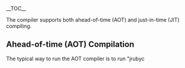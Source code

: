 __TOC__

The compiler supports both ahead-of-time (AOT) and just-in-time (JIT) compiling.

==Ahead-of-time (AOT) Compilation==

The typical way to run the AOT compiler is to run "jrubyc <script name>". It will output a .class file in the current dir with parent dirs and package matching where the file lives. So...

 jrubyc foo/bar/test.rb

will output
 foo/bar/test.class

To run, include jruby.jar in CP along with current dir (parent dir for foo/bar/test.class above), and execute like a normal Java class (named foo.bar.test):

 java -cp .:/path/to/jruby.jar foo.bar.test

===Not quite enough===
([[User:Dhjdhj|Dhjdhj]] 08:17, 6 November 2008 (PST)
If you're getting errors about missing requires, then you need to use the [http://repository.codehaus.org/org/jruby/jruby-complete jruby-complete jar] for running. I do not know why this jar file is not included with the standard distribution.  

Also, if you're trying to do this from Windows (not cygwin), then to compile your code you need to say

   jruby -S jrubyc for/bar/test.rb
)

==Just-in-time (JIT) compilation==

JRuby also supports using the compiler in JIT mode, where it will attempt to compile methods as they're called. After a call threshold is reached, the JIT tries to compile the method body in question (including any blocks it contains). If the compilation succeeds, the compiled version is used from then on. Otherwise, the method is permanently marked "interpret only".

As of JRuby 0.9.9, the JIT is enabled by default with a threshold of 20. You can turn it off using the following flag.

 jruby -J-Djruby.jit.enabled=false myscript.rb

==Performance==

A few microbenchmarks comparing Ruby, JRuby interpreted, and JRuby compiled (server VM numbers show worst and best numbers):

 fib(30) Ruby:                1.67s
 fib(30) JRuby interp (client VM):    3.93s
 fib(30) JRuby interp (server VM):    2.28s to 2.08s
 fib(30) JRuby compiled (client VM):    1.89s to 1.79s
 fib(30) JRuby compiled (server VM):    1.66s to 0.86s

==Tweaking and troubleshooting==

There are other interesting properties of use:

;jruby.compile.mode=OFF|JIT|FORCE (default JIT)
:sets compilation to none, JIT, or AOT

;jruby.jit.threshold=## (default 50)
:sets the threshold for methods to get jitted (I usually use it to make all methods compile before execution, using threshold=0)

;jruby.jit.logging=true|false (default false)
:logs each method as it's compiled, so you can see what kind of coverage you're getting or if the methods you want to JIT are getting JITed.

;jruby.jit.logging.verbose=true|false (default false)
:logs each method that fails to compile, so you can see if compilation problems are keeping methods from JITing.

:jruby.jit.exclude=&lt;class_or_module_name&gt;|&lt;class_or_module_name&gt;#&lt;methodname&gt;|&lt;methodname&gt;
:excludes either the class, module, instance_method on a class, instance_method on a module, or a global method name

As of late September 2007, the JRuby compiler is considered complete. Any features missing are to be considered bugs, but as part of JRuby's test run the entire Ruby standard library is compiled to Java bytecode.

There are two known issues with the JRuby compiler at present, which may or may not get fixed:

* Calling a method with a "while false" loop as its parameter will fail to execute

 foo(while false; end) # results in an error

* The retry keyword is not currently supported outside a rescue block, largely because of performance considerations, general confusion around how it's supposed to work, and due to the fact that nobody appears to use retry outside rescue.

==Design==

JRuby compiles Ruby code to Java bytecode. Once complete, there's no interpretation done, except for eval calls. evaluated code never gets compiled; however, if the eval defines a method that's called enough, it will also eventually get JIT compiled to bytecode. JRuby is a mixed-mode engine.

Given a single input .rb file, JRuby produces a single output .class file. This was a key design goal I wanted for the compiler; other languages (including Groovy) and other Ruby implementations (including XRuby) produce numerous classes from an input file; in some cases, dozens and dozens of classes if the input file is very large and complex. JRuby produces one .class file.

JRuby compiles from the same AST it interprets from. There is a first pass over the AST before compilation to determine certain runtime characteristics:

* does a method have closures in it?
* does a method have calls to eval or other scope and frame-aware methods?
* does a method have class definitions in it?
* does a method define other methods?
* .... and so on

Based on this pass, we determine scoping characteristics of all code in the method, selectively choosing pure heap-based variables or pure stack-based variables. Only methods and leaf closures without eval, closures, etc can use normal stack-based local variables. Performance is significantly faster with stack variables.

The resulting class file from JRuby contains at a minimum methods to start:

* a normal main() method for running from the command line (grabs a default JRuby runtime and launches itself)
* a load() instance method that represents a normal top-level loading of the script into a runtime. This performs pre/post script setup and teardown.
* a run() instance method that represents a bare execution of the script's contents. This is used by the JIT, where setup/teardown is handled outside the JITed code on a method-by-method basis
* a __file__() method that represents the body of the script. This is where script execution eventually starts.

Then, depending on the contents of the file, additional methods are added:

* normal method definition bodies become Java methods
* class/module bodies become Java methods
* closure bodies become Java methods
* rescue/ensure bodies become synthetic methods
* if the normal top-level script method is too long, it's split every 500 top-level syntactic elements and chained (we did run into one large flat file that broke the method size limit). We do not yet perform chaining on normal method bodies, because we have not encountered any that are too large.

Of these, only class bodies, rescue/ensure bodies, and chained top-level script methods get directly invoked during script execution. The others are bound into the MOP at runtime.

Binding occurs in one of two ways:

* by generating a small stub class that implements DynamicMethod and invokes the target method on the target script directly
* by doing the same with reflection

In our testing, generating stub "invoker" classes has always been faster than reflection, especially on older JVMs. For the time being, that's the preferred way to bind methods, but I'm going to get reflection-based binding working again for limited/restricted environments like applets. With reflection-based binding and pre-compiled Ruby code with no evals, JIT compilation could be completely turned off and no classes would ever be generated in memory by JRuby.

So then here's a walkthrough of a simple script:

 # we enter into the script body in the __file__ method
 # require would first look for .rb files, then try to load .class
 require 'foo'
 
 # normal code in the method body
 puts 'here we go'
 
 # upon encountering a method def, a new method is started in the class
 def bar
   # this is a simple method body, and would use stack-based vars
   puts 'hello'
 end
 # once the method has been compiled, binding code is added to __file__
 
 # class definitions become methods as well, building the class
 class MyClass
   # this is code in the body of the class
   puts 'here'
 
   # a method in the class is compiled like any other method body
   def something(a, b = 2, *c, &block)
     # this method has all four param types:
     # normal, optional, "rest" or varargs, and block argument
     # the compiler generates code to assign these from an incoming
     # IRubyObject[]
 
     # this method has a closure, so it would use heap-based vars
     # ... but the closure would use stack vars, since it's a simple leaf
     1.times { puts 'in closure' }
   end
   # method is completed, bound into the class we're building
 end
 # end of class definition; __file__ code invokes the class body directly 
 
 # any begin block or method body with a rescue/ensure attached will
 # be compiled as a synthetic method. This also necessarily means that
 # method bodies containing rescue/ensure must be heap-based.
 begin
   puts 'rescue me'
 rescue
   puts 'rescued!'
 ensure
   puts 'ensured!'
 end

A sample run of the JRuby compiler:

 ~/NetBeansProjects/jruby $ jruby sample_script.rb
 here we go
 here
 rescue me
 ensured!
 
 ~/NetBeansProjects/jruby $ jrubyc sample_script.rb
 Compiling file "sample_script.rb" as class "sample_script"
 
 ~/NetBeansProjects/jruby $ ls -l sample_script.*
 -rw-r--r--   1 headius  headius  8396 Oct  4 09:38 sample_script.class
 -rw-r--r--   1 headius  headius  1449 Oct  4 09:38 sample_script.rb
 
 ~/NetBeansProjects/jruby $ export
 CLASSPATH=lib/jruby.jar:lib/asm-3.0.jar:lib/jna.jar:.
 
 ~/NetBeansProjects/jruby $ java sample_script
 here we go
 here
 rescue me
 ensured!
